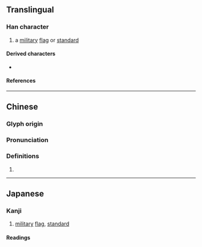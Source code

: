 {{character info/new}}
==Translingual==

===Han character===
{{Han char|rn=70|rad=方|as=16|sn=20|four=08281|canj=YSOHC|ids=⿸⿰方𠂉與}}

# a [[military]] [[flag]] or [[standard]]

====Derived characters====
* {{l|mul|[[㶛]]}}

====References====
{{Han ref|kx=0485.170|dkj=13709|hdz=32185.060|uh=65DF}}

----

==Chinese==
{{zh-forms}}

===Glyph origin===
{{Han etym}}
{{Han compound|㫃|與|c1=s|c2=p|ls=psc}}

===Pronunciation===
{{zh-pron
|m=yú
|c=jyu4
|mc=y
|oc=y
|ma=
|cat=
}}

===Definitions===
{{zh-hanzi}}

# {{rfdef|zh}}

----

==Japanese==

===Kanji===
{{ja-kanji|grade=|rs=方16}}

# [[military]] [[flag]], [[standard]]

====Readings====
{{ja-readings
|goon=よ
|kanon=よ
|kun=はた<!--, あ-がる-->
}}